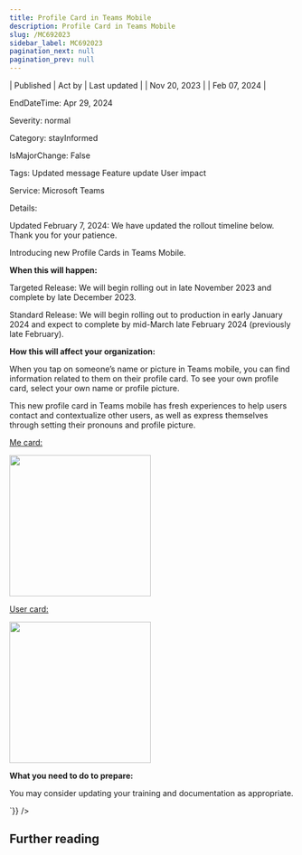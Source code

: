```yaml
---
title: Profile Card in Teams Mobile
description: Profile Card in Teams Mobile
slug: /MC692023
sidebar_label: MC692023
pagination_next: null
pagination_prev: null
---
```



| Published | Act by | Last updated |
| Nov 20, 2023 |  | Feb 07, 2024 |

EndDateTime: Apr 29, 2024

Severity: normal

Category: stayInformed

IsMajorChange: False

Tags: Updated message Feature update User impact

Service: Microsoft Teams

Details: 

<div dangerouslySetInnerHTML={{__html:`
<p>Updated February 7, 2024: We have updated the rollout timeline below. Thank you for your patience.</p><p>Introducing new Profile Cards in Teams Mobile.<br></p><p><b>When this will happen:</b></p><p>Targeted Release: We will begin rolling out in late November 2023 and complete by late December 2023.</p><p>Standard Release: We will begin rolling out to production in early January 2024 and expect to complete by mid-March late February 2024 (previously late February).</p><p><b>How this will affect your organization:</b></p><p>When you tap on someone’s name or picture in Teams mobile, you can find information related to them on their profile card. To see your own profile card, select your own name or profile picture.</p><p>This new profile card in Teams mobile has fresh experiences to help users contact and contextualize other users, as well as express themselves through setting their pronouns and profile picture.</p><p><u>Me card:</u></p><p><img src="https://img-prod-cms-rt-microsoft-com.akamaized.net/cms/api/am/imageFileData/RW1eHmB?" style="width: 250px;"><br></p><p><u>User card:</u></p><p><img src="https://img-prod-cms-rt-microsoft-com.akamaized.net/cms/api/am/imageFileData/RW1eEHn?" style="width: 250px;"></p><p><b>What you need to do to prepare:</b></p><p>You may consider updating your training and documentation as appropriate.</p>
`}} />

## Further reading
